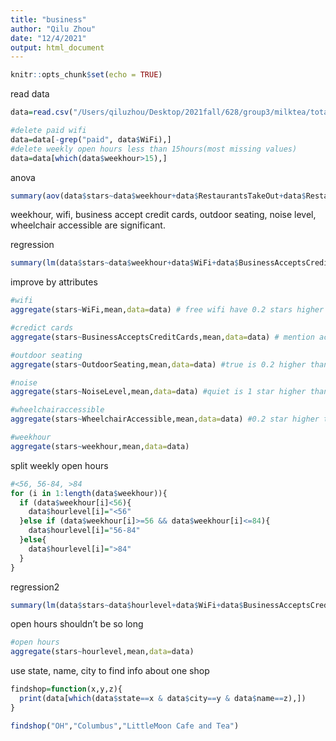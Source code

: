 ```yaml
---
title: "business"
author: "Qilu Zhou"
date: "12/4/2021"
output: html_document
---
```


```r
knitr::opts_chunk$set(echo = TRUE)
```

read data
```r
data=read.csv("/Users/qiluzhou/Desktop/2021fall/628/group3/milktea/total.csv")
```


```r
#delete paid wifi
data=data[-grep("paid", data$WiFi),]
#delete weekly open hours less than 15hours(most missing values)
data=data[which(data$weekhour>15),]
```

anova
```r
summary(aov(data$stars~data$weekhour+data$RestaurantsTakeOut+data$RestaurantsDelivery+data$WiFi+data$BusinessAcceptsCreditCards+data$OutdoorSeating+data$WheelchairAccessible+data$DogsAllowed+data$GoodForKids+data$NoiseLevel+data$Alcohol+data$HasTV+data$RestaurantsReservations+data$RestaurantsGoodForGroups+data$GoodForMeal+data$RestaurantsTableService+data$HappyHour+data$BusinessAcceptsBitcoin+data$ByAppointmentOnly+data$BYOB+data$DriveThru+data$Corkage+data$Smoking+data$GoodForDancing+data$BestNights+data$CoatCheck+data$BYOBCorkage+data$AcceptsInsurance))
```
weekhour, wifi, business accept credit cards, outdoor seating, noise level, wheelchair accessible are significant.

regression
```r
summary(lm(data$stars~data$weekhour+data$WiFi+data$BusinessAcceptsCreditCards+data$OutdoorSeating+data$WheelchairAccessible+data$NoiseLevel))
```

improve by attributes
```r
#wifi
aggregate(stars~WiFi,mean,data=data) # free wifi have 0.2 stars higher than others

#credict cards
aggregate(stars~BusinessAcceptsCreditCards,mean,data=data) # mention accept or don't accept credict cards will have 0.3 stars higher

#outdoor seating
aggregate(stars~OutdoorSeating,mean,data=data) #true is 0.2 higher than none

#noise
aggregate(stars~NoiseLevel,mean,data=data) #quiet is 1 star higher than very_loud

#wheelchairaccessible
aggregate(stars~WheelchairAccessible,mean,data=data) #0.2 star higher than none

#weekhour
aggregate(stars~weekhour,mean,data=data)
```

split weekly open hours
```r
#<56, 56-84, >84
for (i in 1:length(data$weekhour)){
  if (data$weekhour[i]<56){
    data$hourlevel[i]="<56"
  }else if (data$weekhour[i]>=56 && data$weekhour[i]<=84){
    data$hourlevel[i]="56-84"
  }else{
    data$hourlevel[i]=">84"
  }
}
```

regression2
```r
summary(lm(data$stars~data$hourlevel+data$WiFi+data$BusinessAcceptsCreditCards+data$OutdoorSeating+data$WheelchairAccessible+data$NoiseLevel))
```
open hours shouldn't be so long
```r
#open hours
aggregate(stars~hourlevel,mean,data=data)
```

use state, name, city to find info about one shop
```r
findshop=function(x,y,z){
  print(data[which(data$state==x & data$city==y & data$name==z),])
}
```

```r
findshop("OH","Columbus","LittleMoon Cafe and Tea")
```

